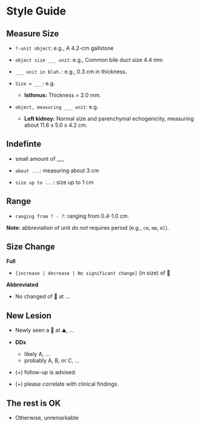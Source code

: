# Style Guide {.unnumbered}

## Measure Size

-   `?-unit object`: e.g., A 4.2-cm gallstone

-   `object size ___ unit`: e.g., Common bile duct size 4.4 mm

-   `___ unit in blah.`: e.g., 0.3 cm in thickness.

-   `Size = ___ `: e.g.
    -   **Isthmus:** Thickness = 2.0 mm. 

-   `object, measuring ___ unit`: e.g.
    -   **Left kidney:** Normal size and parenchymal echogenicity, measuring about 11.6 x 5.0 x 4.2 cm. 


## Indefinte

-   small amount of ___

-   `about ...`: measuring about 3 cm

-   `size up to ...`: size up to 1 cm

## Range

-   `ranging from ? - ?`: ranging from 0.4-1.0 cm.


**Note:** abbreviation of unit *do not* requires period (e.g., `cm`, `mm`, `ml`).

## Size Change

**Full**

-   `[increase | decrease | No significant change]` (in size) of 🤔

**Abbreviated**

-   No changed of 🤔 at ...


## New Lesion

-   Newly seen a 🤔 at ⛰, ... 

- **DDx**
    -   likely A, ...
    -   probably A, B, or C, ...


-   (+) follow-up is advised.

-   (+) please correlate with clinical findings.


## The rest is OK

-   Otherwise, unremarkable